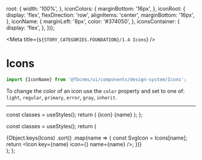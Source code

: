 
  root: {
    width: '100%',
  },
  iconColors: {
    marginBottom: '16px',
  },
  iconRoot: {
    display: 'flex',
    flexDirection: 'row',
    alignItems: 'center',
    marginBottom: '16px',
  },
  iconName: {
    marginLeft: '8px',
    color: '#374050',
  },
  iconsContainer: {
    display: 'flex',
  },
}));

<Meta title={`${STORY_CATEGORIES.FOUNDATION}/1.4 Icons`} />

# Icons

```js
import {IconName} from '@fbcnms/ui/components/design-system/Icons';
```

To change the color of an icon use the `color` property and set to one of: `light`, `regular`, `primary`, `error`, `gray`, `inherit`.

***

  const classes = useStyles();
  return (
    <Grid item className={classes.iconRoot} xs={3}>
      {icon}
      <Text className={classes.iconName} variant="body1">
        {name}
      </Text>
    </Grid>
  );
};

  const classes = useStyles();
  return (
    <div className={classes.root}>
      <Grid className={classes.iconsContainer} container>
        {Object.keys(Icons)
          .sort()
          .map(name => {
            const SvgIcon = Icons[name];
            return <Icon key={name} icon={<SvgIcon />} name={name} />;
          })}
      </Grid>
    </div>
  );
};

<IconsRoot />
